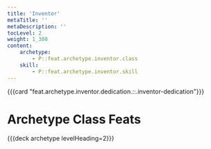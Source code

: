 ```yaml
---
title: 'Inventor'
metaTitle: ''
metaDescription: ''
tocLevel: 2
weight: 1_300
content:
    archetype:
        - P::feat.archetype.inventor.class
    skill:
        - P::feat.archetype.inventor.skill
---
```


{{{card "feat.archetype.inventor.dedication.::.inventor-dedication"}}}

# Archetype Class Feats

{{{deck archetype levelHeading=2}}}

